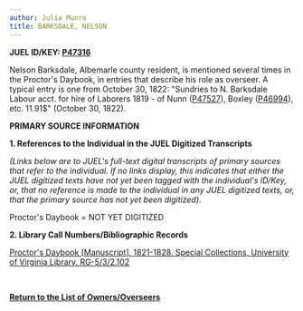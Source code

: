 ```yaml
---
author: Julia Munro
title: BARKSDALE, NELSON
---
```

**JUEL ID/KEY: [P47316](http://juel.iath.virginia.edu/public_person?person=47316 "P47316")[  
](http://juel.iath.virginia.edu/public_person?person=47002 "P47002")**

Nelson Barksdale, Albemarle county resident, is mentioned several times in the Proctor's Daybook, in entries that describe his role as overseer. A typical entry is one from October 30, 1822: "Sundries to N. Barksdale Labour acct. for hire of Laborers 1819 - of Nunn ([P47527](http://juel.iath.virginia.edu/public_person?person=47527 "P47527")), Boxley ([P46994](http://juel.iath.virginia.edu/public_person?person=46994 "P46994")), etc. 11.91$" (October 30, 1822).

**PRIMARY SOURCE INFORMATION** 

**1\. References to the Individual in the JUEL Digitized Transcripts**

_(Links below are to JUEL's full-text digital transcripts of primary sources that refer to the individual. If no links display, this indicates that either the JUEL digitized texts have not yet been tagged with the individual's ID/Key, or, that no reference is made to the individual in any JUEL digitized texts, or, that the primary source has not yet been digitized)._   

Proctor's Daybook = NOT YET DIGITIZED 

**2\. Library Call Numbers/Bibliographic Records**

[](http://search.lib.virginia.edu/catalog/u6371432)[Proctor's Daybook \[Manuscript\], 1821-1828. Special Collections, University of Virginia Library. RG-5/3/2.102](http://search.lib.virginia.edu/catalog/u6607353 "Proctor's Daybook")

 [](http://search.lib.virginia.edu/catalog/u6371432)

**[Return to the List of Owners/Overseers](http://juel.iath.virginia.edu/node/415 "Return to the List of Owners/Overseers")**